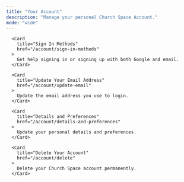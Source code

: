 ```yaml
---
title: "Your Account"
description: "Manage your personal Church Space Account."
mode: "wide"
---
```


<div className="w-full max-w-5xl mx-auto  ">
  <div className="grid grid-cols-1 gap-x-4 md:grid-cols-2 ">

      <Card
        title="Sign In Methods"
        href="/account/sign-in-methods"
      >
        Get help signing in or signing up with both Google and email.
      </Card>

      <Card
        title="Update Your Email Address"
        href="/account/update-email"
      >
        Update the email address you use to login.
      </Card>

      <Card
        title="Details and Preferences"
        href="/account/details-and-preferences"
      >
        Update your personal details and preferences.
      </Card>

      <Card
        title="Delete Your Account"
        href="/account/delete"
      >
        Delete your Church Space account permanently.
      </Card>

  </div>
  <CTA />
</div>
